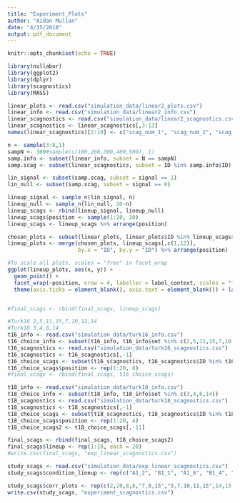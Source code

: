 ```yaml
---
title: "Experiment_Plots"
author: "Aidan Mullan"
date: "4/15/2018"
output: pdf_document
---
```


```r
knitr::opts_chunk$set(echo = TRUE)
```

```r

library(nullabor)
library(ggplot2)
library(dplyr)
library(scagnostics)
library(MASS)
```

```r
linear_plots <- read.csv("simulation_data/linear2_plots.csv")
linear_info <- read.csv("simulation_data/linear2_info.csv")
linear_scagnostics <- read.csv("simulation_data/linear2_scagnostics.csv")
linear_scagnostics <- linear_scagnostics[,3:13]
names(linear_scagnostics)[2:10] <- c("scag_num_1", "scag_num_2", "scag_num_3", "scag_num_4", "scag_num_5", "scag_num_6", "scag_num_7", "scag_num_8", "scag_num_9")

```

```r
n <- sample(3:8,1)
sampN <- 300#sample(c(100,200,300,400,500), 1)
samp.info <- subset(linear_info, subset = N == sampN)
samp.scag <- subset(linear_scagnostics, subset = ID %in% samp.info$ID)

lin_signal <- subset(samp.scag, subset = signal == 1)
lin_null <- subset(samp.scag, subset = signal == 0)

lineup_signal <- sample_n(lin_signal, n)
lineup_null <- sample_n(lin_null, 20-n)
lineup_scags <- rbind(lineup_signal, lineup_null) 
lineup_scags$position <- sample(1:20, 20)
lineup_scags <- lineup_scags %>% arrange(position)

chosen_plots <- subset(linear_plots, linear_plots$ID %in% lineup_scags$ID)
lineup_plots <- merge(chosen_plots, lineup_scags[,c(1,12)],
                      by.x = "ID", by.y = "ID") %>% arrange(position)

#To scale all plots, scales = "free" in facet_wrap
ggplot(lineup_plots, aes(x, y)) +
  geom_point() +
  facet_wrap(~position, nrow = 4, labeller = label_context, scales = "free") +
  theme(axis.ticks = element_blank(), axis.text = element_blank()) + labs(x = "", y = "")


#final_scags <- rbind(final_scags, lineup_scags)

```

```r
#Turk16 2,5,11,15,7,10,12,14
#Turk18 3,4,6,14
t16_info <- read.csv("simulation_data/turk16_info.csv")
t16_choice_info <- subset(t16_info, t16_info$set %in% c(2,5,11,15,7,10,12,14))
t16_scagnostics <- read.csv("simulation_data/turk16_scagnostics.csv")
t16_scagnostics <- t16_scagnostics[,-1]
t16_choice_scags <- subset(t16_scagnostics, t16_scagnostics$ID %in% t16_choice_info$ID)
t16_choice_scags$position <- rep(1:20, 8)
#final_scags <- rbind(final_scags, t16_choice_scags)

t18_info <- read.csv("simulation_data/turk18_info.csv")
t18_choice_info <- subset(t18_info, t18_info$set %in% c(3,4,6,14))
t18_scagnostics <- read.csv("simulation_data/turk18_scagnostics.csv")
t18_scagnostics <- t18_scagnostics[,-1]
t18_choice_scags <- subset(t18_scagnostics, t18_scagnostics$ID %in% t18_choice_info$ID)
t18_choice_scags$position <- rep(1:20, 4)
t18_choice_scags2 <- t18_choice_scags[,-11]

final_scags <- rbind(final_scags, t18_choice_scags2)
final_scags$lineup <- rep(1:18, each = 20)
#write.csv(final_scags, "exp_linear_scagnostics.csv")
```

```r
study_scags <- read.csv("simulation_data/exp_linear_scagnostics.csv")
study_scags$condition_lineup <- rep(c("A1_2", "B1_1", "A1_6", "B1_4", "BN_2", "AN_2", "A1_1", "A1_3", "B1_2", "A1_4", "B1_3", "B1_5", "B1_6", "A1_5", "BN_1", "BN_3", "AN_1", "AN_3"), each = 20)

study_scags$corr_plots <- rep(c(2,20,8,8,"7,8,15","5,7,10,11,15",14,15,1,14,14,17,8,9,"3,12","2,6","14,17","6,14"), each = 20)
write.csv(study_scags, "experiment_scagnostics.csv")
```






